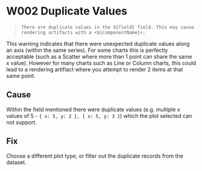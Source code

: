 
<Meta title="Errors & Warnings/Warnings/W002" />

# W002 Duplicate Values

> `There are duplicate values in the ${field} field. This may cause rendering artifacts with a <${componentName}>.`

This warning indicates that there were unexpected duplicate values along an axis (within the same series). For some charts this is perfectly acceptable (such as a Scatter where more than 1 point can share the same x value). However for many charts such as Line or Column charts, this could lead to a rendering artifiact where you attempt to render 2 items at that same point.

## Cause

Within the field mentioned there were duplicate values (e.g. multiple x values of 5 - `{ x: 5, y: 2 }, { x: 5, y: 3 }`) which the plot selected can not support.

## Fix

Choose a different plot type, or filter out the duplicate records from the dataset.
